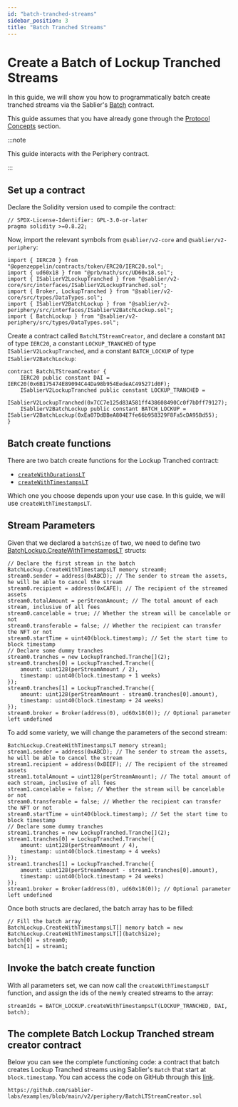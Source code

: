 ```yaml
---
id: "batch-tranched-streams"
sidebar_position: 3
title: "Batch Tranched Streams"
---
```



# Create a Batch of Lockup Tranched Streams

In this guide, we will show you how to programmatically batch create tranched streams via the Sablier's
[Batch](/contracts/v2/reference/periphery/contract.SablierV2BatchLockup) contract.

This guide assumes that you have already gone through the [Protocol Concepts](/concepts/protocol/streaming) section.

:::note

This guide interacts with the Periphery contract.

:::

<AdmonitionSimpleCode />

## Set up a contract

Declare the Solidity version used to compile the contract:

```solidity
// SPDX-License-Identifier: GPL-3.0-or-later
pragma solidity >=0.8.22;
```

Now, import the relevant symbols from `@sablier/v2-core` and `@sablier/v2-periphery`:

```solidity
import { IERC20 } from "@openzeppelin/contracts/token/ERC20/IERC20.sol";
import { ud60x18 } from "@prb/math/src/UD60x18.sol";
import { ISablierV2LockupTranched } from "@sablier/v2-core/src/interfaces/ISablierV2LockupTranched.sol";
import { Broker, LockupTranched } from "@sablier/v2-core/src/types/DataTypes.sol";
import { ISablierV2BatchLockup } from "@sablier/v2-periphery/src/interfaces/ISablierV2BatchLockup.sol";
import { BatchLockup } from "@sablier/v2-periphery/src/types/DataTypes.sol";
```

Create a contract called `BatchLTStreamCreator`, and declare a constant `DAI` of type `IERC20`, a constant
`LOCKUP_TRANCHED` of type `ISablierV2LockupTranched`, and a constant `BATCH_LOCKUP` of type `ISablierV2BatchLockup`:

```solidity
contract BatchLTStreamCreator {
    IERC20 public constant DAI = IERC20(0x6B175474E89094C44Da98b954EedeAC495271d0F);
    ISablierV2LockupTranched public constant LOCKUP_TRANCHED =
        ISablierV2LockupTranched(0x7CC7e125d83A581ff438608490Cc0f7bDff79127);
    ISablierV2BatchLockup public constant BATCH_LOCKUP = ISablierV2BatchLockup(0xEa07DdBBeA804E7fe66b958329F8Fa5cDA95Bd55);
}
```

<ConstantsComment />

## Batch create functions

There are two batch create functions for the Lockup Tranched contract:

- [`createWithDurationsLT`](/contracts/v2/reference/periphery/contract.SablierV2BatchLockup#createwithdurationslt)
- [`createWithTimestampsLT`](/contracts/v2/reference/periphery/contract.SablierV2BatchLockup#createwithtimestampslt)

Which one you choose depends upon your use case. In this guide, we will use `createWithTimestampsLT`.

<BatchCommonSteps />

## Stream Parameters

Given that we declared a `batchSize` of two, we need to define two
[BatchLockup.CreateWithTimestampsLT](/contracts/v2/reference/periphery/types/library.BatchLockup#createwithtimestampslt)
structs:

```solidity
// Declare the first stream in the batch
BatchLockup.CreateWithTimestampsLT memory stream0;
stream0.sender = address(0xABCD); // The sender to stream the assets, he will be able to cancel the stream
stream0.recipient = address(0xCAFE); // The recipient of the streamed assets
stream0.totalAmount = perStreamAmount; // The total amount of each stream, inclusive of all fees
stream0.cancelable = true; // Whether the stream will be cancelable or not
stream0.transferable = false; // Whether the recipient can transfer the NFT or not
stream0.startTime = uint40(block.timestamp); // Set the start time to block timestamp
// Declare some dummy tranches
stream0.tranches = new LockupTranched.Tranche[](2);
stream0.tranches[0] = LockupTranched.Tranche({
    amount: uint128(perStreamAmount / 2),
    timestamp: uint40(block.timestamp + 1 weeks)
});
stream0.tranches[1] = LockupTranched.Tranche({
    amount: uint128(perStreamAmount - stream0.tranches[0].amount),
    timestamp: uint40(block.timestamp + 24 weeks)
});
stream0.broker = Broker(address(0), ud60x18(0)); // Optional parameter left undefined
```

To add some variety, we will change the parameters of the second stream:

```solidity
BatchLockup.CreateWithTimestampsLT memory stream1;
stream1.sender = address(0xABCD); // The sender to stream the assets, he will be able to cancel the stream
stream1.recipient = address(0xBEEF); // The recipient of the streamed assets
stream1.totalAmount = uint128(perStreamAmount); // The total amount of each stream, inclusive of all fees
stream1.cancelable = false; // Whether the stream will be cancelable or not
stream0.transferable = false; // Whether the recipient can transfer the NFT or not
stream0.startTime = uint40(block.timestamp); // Set the start time to block timestamp
// Declare some dummy tranches
stream1.tranches = new LockupTranched.Tranche[](2);
stream1.tranches[0] = LockupTranched.Tranche({
    amount: uint128(perStreamAmount / 4),
    timestamp: uint40(block.timestamp + 4 weeks)
});
stream1.tranches[1] = LockupTranched.Tranche({
    amount: uint128(perStreamAmount - stream1.tranches[0].amount),
    timestamp: uint40(block.timestamp + 24 weeks)
});
stream1.broker = Broker(address(0), ud60x18(0)); // Optional parameter left undefined
```

Once both structs are declared, the batch array has to be filled:

```solidity
// Fill the batch array
BatchLockup.CreateWithTimestampsLT[] memory batch = new BatchLockup.CreateWithTimestampsLT[](batchSize);
batch[0] = stream0;
batch[1] = stream1;
```

## Invoke the batch create function

With all parameters set, we can now call the `createWithTimestampsLT` function, and assign the ids of the newly created
streams to the array:

```solidity
streamIds = BATCH_LOCKUP.createWithTimestampsLT(LOCKUP_TRANCHED, DAI, batch);
```

## The complete Batch Lockup Tranched stream creator contract

Below you can see the complete functioning code: a contract that batch creates Lockup Tranched streams using Sablier's
`Batch` that start at `block.timestamp`. You can access the code on GitHub through this
[link](https://github.com/sablier-labs/examples/blob/main/v2/periphery/BatchLTStreamCreator.sol).

```solidity reference title="Batch Lockup Tranched stream creator"
https://github.com/sablier-labs/examples/blob/main/v2/periphery/BatchLTStreamCreator.sol
```
